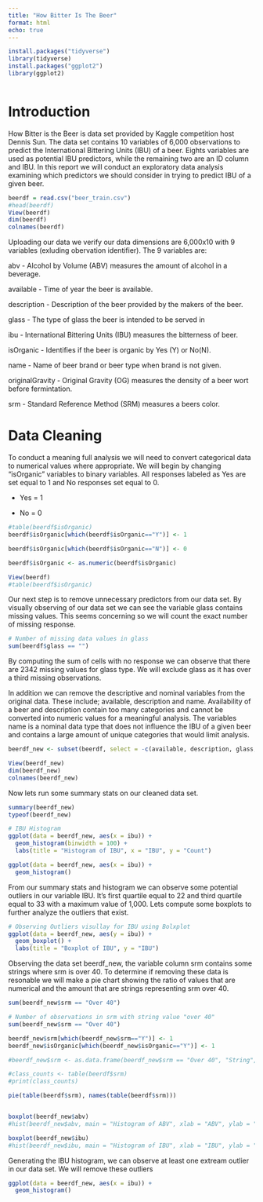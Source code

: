 ```yaml
---
title: "How Bitter Is The Beer"
format: html
echo: true
---
```


```r
install.packages("tidyverse")
library(tidyverse)
install.packages("ggplot2")
library(ggplot2)
```

```r

```

# **Introduction**

How Bitter is the Beer is data set provided by Kaggle competition host Dennis Sun. The data set contains 10 variables of 6,000 observations to predict the International Bittering Units (IBU) of a beer. Eights variables are used as potential IBU predictors, while the remaining two are an ID column and IBU. In this report we will conduct an exploratory data analysis examining which predictors we should consider in trying to predict IBU of a given beer.

```r
beerdf = read.csv("beer_train.csv")
#head(beerdf)
View(beerdf)
dim(beerdf)
colnames(beerdf)
```

Uploading our data we verify our data dimensions are 6,000x10 with 9 variables (exluding obervation identifier). The 9 variables are:

abv - Alcohol by Volume (ABV) measures the amount of alcohol in a beverage.

available - Time of year the beer is available.

description - Description of the beer provided by the makers of the beer.

glass - The type of glass the beer is intended to be served in

ibu - International Bittering Units (IBU) measures the bitterness of beer.

isOrganic - Identifies if the beer is organic by Yes (Y) or No(N).

name - Name of beer brand or beer type when brand is not given.

originalGravity - Original Gravity (OG) measures the density of a beer wort before fermintation.

srm - Standard Reference Method (SRM) measures a beers color.

# **Data Cleaning**

To conduct a meaning full analysis we will need to convert categorical data to numerical values where appropriate. We will begin by changing "isOrganic" variables to binary variables. All responses labeled as Yes are set equal to 1 and No responses set equal to 0.

-   Yes = 1

-   No = 0

```r
#table(beerdf$isOrganic)
beerdf$isOrganic[which(beerdf$isOrganic=="Y")] <- 1

beerdf$isOrganic[which(beerdf$isOrganic=="N")] <- 0

beerdf$isOrganic <- as.numeric(beerdf$isOrganic)

View(beerdf)
#table(beerdf$isOrganic)
```

Our next step is to remove unnecessary predictors from our data set. By visually observing of our data set we can see the variable glass contains missing values. This seems concerning so we will count the exact number of missing response.

```r
# Number of missing data values in glass 
sum(beerdf$glass == "")
```

By computing the sum of cells with no response we can observe that there are 2342 missing values for glass type. We will exclude glass as it has over a third missing observations.

In addition we can remove the descriptive and nominal variables from the original data. These include; available, description and name. Availability of a beer and description contain too many categories and cannot be converted into numeric values for a meaningful analysis. The variables name is a nominal data type that does not influence the IBU of a given beer and contains a large amount of unique categories that would limit analysis.

```r
beerdf_new <- subset(beerdf, select = -c(available, description, glass, name))

View(beerdf_new)
dim(beerdf_new)
colnames(beerdf_new)
```

Now lets run some summary stats on our cleaned data set.

```r
summary(beerdf_new)
typeof(beerdf_new)
```

```r
# IBU Histogram
ggplot(data = beerdf_new, aes(x = ibu)) +
  geom_histogram(binwidth = 100) +
  labs(title = "Histogram of IBU", x = "IBU", y = "Count")
```

```r
ggplot(data = beerdf_new, aes(x = ibu)) +
  geom_histogram()
```

From our summary stats and histogram we can observe some potential outliers in our variable IBU. It's first quartile equal to 22 and third quartile equal to 33 with a maximum value of 1,000. Lets compute some boxplots to further analyze the outliers that exist.

```r
# Observing Outliers visullay for IBU using Bolxplot
ggplot(data = beerdf_new, aes(y = ibu)) +
  geom_boxplot() +
  labs(title = "Boxplot of IBU", y = "IBU")
```

Observing the data set beerdf_new, the variable column srm contains some strings where srm is over 40. To determine if removing these data is resonable we will make a pie chart showing the ratio of values that are numerical and the amount that are strings representing srm over 40.

```r
sum(beerdf_new$srm == "Over 40")
```

```r
# Number of observations in srm with string value "over 40"
sum(beerdf_new$srm == "Over 40")

beerdf_new$srm[which(beerdf_new$srm=="Y")] <- 1
beerdf_new$isOrganic[which(beerdf_new$isOrganic=="Y")] <- 1

#beerdf_new$srm <- as.data.frame(beerdf_new$srm == "Over 40", "String", "Numerical")

#class_counts <- table(beerdf$srm)
#print(class_counts)

pie(table(beerdf$srm), names(table(beerdf$srm)))
```

```r
```

```r
boxplot(beerdf_new$abv)
#hist(beerdf_new$abv, main = "Histogram of ABV", xlab = "ABV", ylab = "Frequency")
```

```r
boxplot(beerdf_new$ibu)
#hist(beerdf_new$ibu, main = "Histogram of IBU", xlab = "IBU", ylab = "Frequency")
```

Generating the IBU histogram, we can observe at least one extream outlier in our data set. We will remove these outliers

```r
ggplot(data = beerdf_new, aes(x = ibu)) +
  geom_histogram()
```